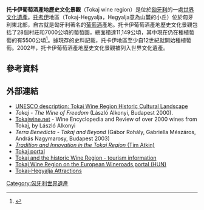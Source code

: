 {{NoteTA
|1=zh:托卡伊;zh-tw:托凱;zh-cn:托考伊;zh-hk:托考伊;
}}
'''托卡伊葡萄酒產地歷史文化景觀'''（Tokaj wine region）是位於[[匈牙利|匈牙利]]的一處[[世界文化遺產|世界文化遺產]]。[[托考伊|托考伊]]地區（Tokaj-Hegyalja，Hegyalja意為山麓的小丘）位於匈牙利東北部，自古就是匈牙利著名的[[葡萄酒|葡萄酒]]產地。托卡伊葡萄酒產地歷史文化景觀包括了28個村莊和7000公頃的葡萄園，總面積達11,149公頃，其中現在仍在種植葡萄的有5500公頃<ref name=borhazto>{{cite web |url=http://www.magyarborokhaza.com/en/22-hungarian-wine-regions/tokaj |title=Tokaj wine region |accessdate=2012-12-28 |publisher=House of Hungarian Wines |deadurl=yes |archiveurl=https://archive.is/20130128080733/http://www.magyarborokhaza.com/en/22-hungarian-wine-regions/tokaj |archivedate=2013年1月28日 }}</ref>。據現存的史料記載，托卡伊地區至少自12世紀就開始種植葡萄。2002年，托卡伊葡萄酒產地歷史文化景觀被列入世界文化遺產。

==參考資料==
{{reflist}}

==外部連結==
{{commons category|Tokaj-Hegyalja Wine Region}}
*[http://whc.unesco.org/pg.cfm?cid=31&id_site=1063&l=en UNESCO description: Tokaj Wine Region Historic Cultural Landscape] {{Wayback|url=http://whc.unesco.org/pg.cfm?cid=31&id_site=1063&l=en |date=20210207102251 }}
*''Tokaj - The Wine of Freedom'' (László Alkonyi, Budapest 2000).
*[http://tokajwine.net/ Tokajwine.net] {{Wayback|url=http://tokajwine.net/ |date=20210305222311 }} -  Wine Encyclopedia and Review of over 2000 wines from Tokaj, by László Alkonyi
*''Terra Benedicta - Tokaj and Beyond'' (Gábor Rohály, Gabriella Mészáros, András Nagymarosy, Budapest 2003)
*[http://www.masters-of-wine.org/Resources/CoursePDF/Atkin.pdf ''Tradition and Innovation in the Tokaj Region'' (Tim Atkin)] {{Wayback|url=http://www.masters-of-wine.org/Resources/CoursePDF/Atkin.pdf |date=20080408222351 }}
* [http://www.tokaj.hu Tokaj portal] {{Wayback|url=http://www.tokaj.hu/ |date=20020605121853 }}
* [https://web.archive.org/web/20130601014548/http://english.tokaj-turizmus.hu/ Tokaj and the historic Wine Region - tourism information]
* [https://web.archive.org/web/20080427214312/http://www.wineroads.eu/borvidek.php?borvidek_id=17 Tokaj Wine Region on the European Wineroads portal (HUN)]
* [http://budapest-travel-guide.info/index.php?option=com_content&task=view&id=63&Itemid=79 Tokaj-Hegyalja Attractions] {{Wayback|url=http://budapest-travel-guide.info/index.php?option=com_content&task=view&id=63&Itemid=79 |date=20090214114632 }}

[[Category:匈牙利世界遺產|Category:匈牙利世界遺產]]